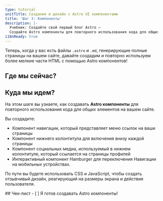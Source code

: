 ```yaml
---
type: tutorial
unitTitle: Создание и дизайн с Astro UI компонентами
title: 'Шаг 3: Компоненты'
description: |-
  Учебник: Создайте свой первый блог Astro —
  Создайте Astro компоненты для повторного использования кода для общих элементов на вашем сайте
i18nReady: true
---
```



Теперь, когда у вас есть файлы `.astro` и `.md`, генерирующие полные страницы на вашем сайте, давайте создадим и повторно используем более мелкие части HTML с помощью Astro компонентов!

## Где мы сейчас?

<StackblitzIntro tree="withastro/blog-tutorial-demo/tree/unit-3/start"/>

## Куда мы идем?

На этом шаге вы узнаете, как создавать **Astro компоненты** для повторного использования кода для общих элементов на вашем сайте.

Вы создадите:
- Компонент навигации, который представляет меню ссылок на ваши страницы
- Компонент нижнего колонтитула для включения внизу каждой страницы
- Компонент социальных медиа, используемый в нижнем колонтитуле, который ссылается на страницы профилей
- Интерактивный компонент Hamburger для переключения Навигации на мобильных устройствах.

По пути вы будете использовать CSS и JavaScript, чтобы создать отзывчивый дизайн, реагирующий на размеры экрана и действия пользователя.

<Box icon="check-list">
## Чек-лист

<Checklist>
- [ ] Я готов создавать Astro компоненты!
</Checklist>
</Box>

